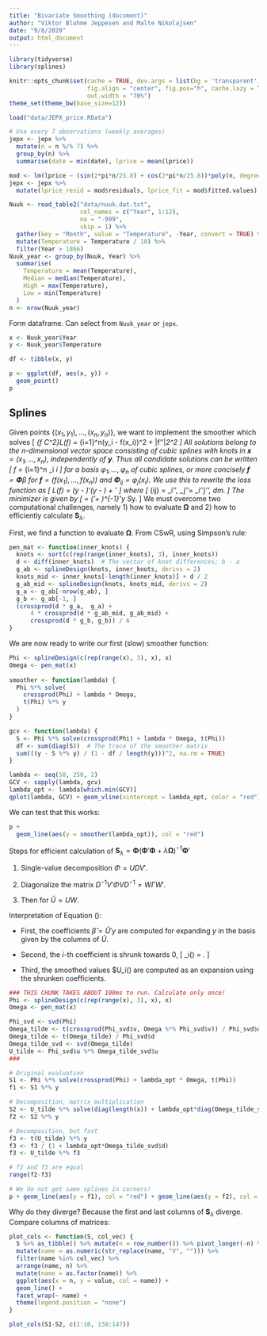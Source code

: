 ```yaml
---
title: "Bivariate Smoothing (document)"
author: "Viktor Bluhme Jeppesen and Malte Nikolajsen"
date: "9/8/2020"
output: html_document
---
```


```r
library(tidyverse)
library(splines)

knitr::opts_chunk$set(cache = TRUE, dev.args = list(bg = 'transparent'), 
                      fig.align = "center", fig.pos="h", cache.lazy = TRUE,
                      out.width = "70%")
theme_set(theme_bw(base_size=12))
```

```r
load("data/JEPX_price.RData")

# Use every 7 observations (weekly averages)
jepx <- jepx %>%
  mutate(n = n %/% 7) %>% 
  group_by(n) %>% 
  summarise(date = min(date), lprice = mean(lprice))

mod <- lm(lprice ~ (sin(2*pi*n/25.8) + cos(2*pi*n/25.8))*poly(n, degree = 3), jepx)
jepx <- jepx %>%
  mutate(lprice_resid = mod$residuals, lprice_fit = mod$fitted.values)
```

```r
Nuuk <- read_table2("data/nuuk.dat.txt", 
                    col_names = c("Year", 1:12), 
                    na = "-999", 
                    skip = 1) %>% 
  gather(key = "Month", value = "Temperature", -Year, convert = TRUE) %>% 
  mutate(Temperature = Temperature / 10) %>% 
  filter(Year > 1866)
Nuuk_year <- group_by(Nuuk, Year) %>% 
  summarise(
    Temperature = mean(Temperature),
    Median = median(Temperature),
    High = max(Temperature), 
    Low = min(Temperature)
  )
n <- nrow(Nuuk_year)
```

Form dataframe. Can select from `Nuuk_year` or `jepx`.

```r
x <- Nuuk_year$Year
y <- Nuuk_year$Temperature

df <- tibble(x, y)
```


```r
p <- ggplot(df, aes(x, y)) +
  geom_point()
p
```

## Splines

Given points $\{(x_1,y_1), \dots, (x_n, y_n)\}$, we want to implement the smoother which solves
\[
\min_{f \in C^2}\quad L(f) = \sum_{i=1}^n\big(y_i - f(x_i)\big)^2 + \lambda \|f''\|_2^2
\]
All solutions belong to the $n$-dimensional vector space consisting of cubic splines with knots in $\mathbf x = (x_1, \dots, x_n)$, independently of $\mathbf y$. Thus all candidate solutions can be written
\[
f = \sum_{i=1}^n \beta_i \varphi_i
\]
for a basis $\varphi_1, \dots, \varphi_n$ of cubic splines, or more concisely $\mathbf f = \boldsymbol \Phi \beta$ for $\mathbf f = (f(x_1), \dots, f(x_n))$ and $\boldsymbol \Phi_{ij} = \varphi_j(x_i)$. We use this to rewrite the loss function as
\[
L(f) = (\mathbf y - \boldsymbol \Phi\beta)'(\mathbf y - \boldsymbol \Phi\beta) + \lambda\beta'\boldsymbol \Omega\beta
\]
where
\[
\boldsymbol \Omega_{ij} = \langle\varphi_i'', \varphi_j''\rangle = \int \varphi_i''\varphi_j''\, dm.
\]
The minimizer is given by
\[
\hat{\mathbf{f}} = \boldsymbol\Phi(\boldsymbol\Phi'\boldsymbol\Phi + \lambda\boldsymbol\Omega)^{-1}\boldsymbol\Phi'\mathbf y \equiv \mathbf S_\lambda\mathbf y.
\]
We must overcome two computational challenges, namely 1) how to evaluate $\boldsymbol\Omega$ and 2) how to efficiently calculate $\mathbf S_{\lambda}$.

First, we find a function to evaluate $\boldsymbol\Omega$. From CSwR, using Simpson's rule:

```r
pen_mat <- function(inner_knots) {
  knots <- sort(c(rep(range(inner_knots), 3), inner_knots))
  d <- diff(inner_knots)  # The vector of knot differences; b - a 
  g_ab <- splineDesign(knots, inner_knots, derivs = 2) 
  knots_mid <- inner_knots[-length(inner_knots)] + d / 2
  g_ab_mid <- splineDesign(knots, knots_mid, derivs = 2)
  g_a <- g_ab[-nrow(g_ab), ]
  g_b <- g_ab[-1, ]
  (crossprod(d * g_a,  g_a) + 
      4 * crossprod(d * g_ab_mid, g_ab_mid) + 
      crossprod(d * g_b, g_b)) / 6 
}
```

We are now ready to write our first (slow) smoother function:

```r
Phi <- splineDesign(c(rep(range(x), 3), x), x)
Omega <- pen_mat(x)
  
smoother <- function(lambda) {
  Phi %*% solve(
    crossprod(Phi) + lambda * Omega, 
    t(Phi) %*% y
  )
}
```


```r
gcv <- function(lambda) {
  S <- Phi %*% solve(crossprod(Phi) + lambda * Omega, t(Phi))
  df <- sum(diag(S))  # The trace of the smoother matrix
  sum(((y - S %*% y) / (1 - df / length(y)))^2, na.rm = TRUE) 
}

lambda <- seq(50, 250, 2)
GCV <- sapply(lambda, gcv)
lambda_opt <- lambda[which.min(GCV)]
qplot(lambda, GCV) + geom_vline(xintercept = lambda_opt, color = "red")
```

We can test that this works:

```r
p +
  geom_line(aes(y = smoother(lambda_opt)), col = "red")
```

Steps for efficient calculation of $\mathbf S_\lambda = \boldsymbol\Phi(\boldsymbol\Phi'\boldsymbol\Phi + \lambda\boldsymbol\Omega)^{-1}\boldsymbol\Phi'$

1. Single-value decomposition $\Phi = UDV'$.

2. Diagonalize the matrix $D^{-1}V'\Phi VD^{-1} = W\Gamma W'$.

3. Then 
\begin{equation}\label{eq:S_decomp}
\mathbf S_\lambda = \widetilde U(I + \lambda \Gamma)^{-1}\widetilde U'
\end{equation}
for $\widetilde U = UW$.

Interpretation of Equation (\ref{eq:S_decomp}):

- First, the coefficients $\hat\beta = \widetilde U'y$ are computed for expanding $y$ in the basis given by the columns of $\widetilde U$.

- Second, the $i$-th coefficient is shrunk towards $0$,
\[
\hat\beta_i(\lambda) = \frac{\hat\beta_i}{1+\lambda\gamma_i}.
\]

- Third, the smoothed values $\widetilde U\hat\beta_i(\lambda) are computed as an expansion using the shrunken coefficients.

```r
### THIS CHUNK TAKES ABOUT 100ms to run. Calculate only once!
Phi <- splineDesign(c(rep(range(x), 3), x), x)
Omega <- pen_mat(x)

Phi_svd <- svd(Phi)
Omega_tilde <- t(crossprod(Phi_svd$v, Omega %*% Phi_svd$v)) / Phi_svd$d
Omega_tilde <- t(Omega_tilde) / Phi_svd$d
Omega_tilde_svd <- svd(Omega_tilde)  
U_tilde <- Phi_svd$u %*% Omega_tilde_svd$u
###

# Original evaluation
S1 <- Phi %*% solve(crossprod(Phi) + lambda_opt * Omega, t(Phi))
f1 <- S1 %*% y

# Decomposition, matrix multiplication
S2 <- U_tilde %*% solve(diag(length(x)) + lambda_opt*diag(Omega_tilde_svd$d), t(U_tilde))
f2 <- S2 %*% y

# Decomposition, but fast
f3 <- t(U_tilde) %*% y
f3 <- f3 / (1 + lambda_opt*Omega_tilde_svd$d)
f3 <- U_tilde %*% f3

# f2 and f3 are equal
range(f2-f3)

# We do not get same splines in corners!
p + geom_line(aes(y = f1), col = "red") + geom_line(aes(y = f2), col = "blue")
```

Why do they diverge? Because the first and last columns of $\mathbf S_\lambda$ diverge. Compare columns of matrices:

```r
plot_cols <- function(S, col_vec) {
  S %>% as_tibble() %>% mutate(n = row_number()) %>% pivot_longer(-n) %>% 
  mutate(name = as.numeric(str_replace(name, "V", ""))) %>% 
  filter(name %in% col_vec) %>% 
  arrange(name, n) %>% 
  mutate(name = as.factor(name)) %>% 
  ggplot(aes(x = n, y = value, col = name)) +
  geom_line() +
  facet_wrap(~ name) +
  theme(legend.position = "none")
}

plot_cols(S1-S2, c(1:10, 138:147))
```

